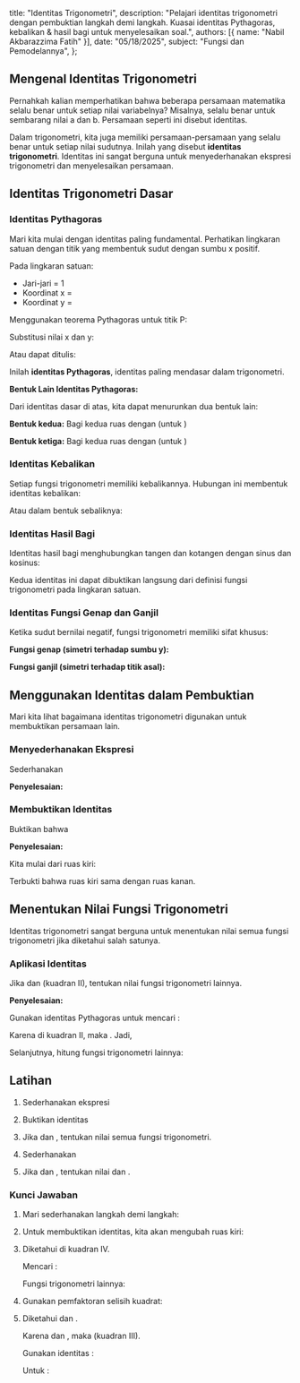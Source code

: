 
  title: "Identitas Trigonometri",
  description: "Pelajari identitas trigonometri dengan pembuktian langkah demi langkah. Kuasai identitas Pythagoras, kebalikan & hasil bagi untuk menyelesaikan soal.",
  authors: [{ name: "Nabil Akbarazzima Fatih" }],
  date: "05/18/2025",
  subject: "Fungsi dan Pemodelannya",
};

## Mengenal Identitas Trigonometri

Pernahkah kalian memperhatikan bahwa beberapa persamaan matematika selalu benar untuk setiap nilai variabelnya? Misalnya, <InlineMath math="(a + b)^2 = a^2 + 2ab + b^2" /> selalu benar untuk sembarang nilai a dan b. Persamaan seperti ini disebut identitas.

Dalam trigonometri, kita juga memiliki persamaan-persamaan yang selalu benar untuk setiap nilai sudutnya. Inilah yang disebut **identitas trigonometri**. Identitas ini sangat berguna untuk menyederhanakan ekspresi trigonometri dan menyelesaikan persamaan.

## Identitas Trigonometri Dasar

### Identitas Pythagoras

Mari kita mulai dengan identitas paling fundamental. Perhatikan lingkaran satuan dengan titik <InlineMath math="P(x, y)" /> yang membentuk sudut <InlineMath math="\theta" /> dengan sumbu x positif.

<UnitCircle
  title="Lingkaran Satuan dan Identitas Pythagoras"
  description="Perhatikan bagaimana koordinat titik P berubah saat sudut berubah. Koordinat ini adalah nilai cos θ dan sin θ."
  angle={45}
/>

Pada lingkaran satuan:

- Jari-jari = 1
- Koordinat x = <InlineMath math="\cos \theta" />
- Koordinat y = <InlineMath math="\sin \theta" />

Menggunakan teorema Pythagoras untuk titik P:

<BlockMath math="x^2 + y^2 = 1^2" />

Substitusi nilai x dan y:

<BlockMath math="(\cos \theta)^2 + (\sin \theta)^2 = 1" />

Atau dapat ditulis:

<BlockMath math="\sin^2 \theta + \cos^2 \theta = 1" />

Inilah **identitas Pythagoras**, identitas paling mendasar dalam trigonometri.

**Bentuk Lain Identitas Pythagoras:**

Dari identitas dasar di atas, kita dapat menurunkan dua bentuk lain:

**Bentuk kedua:** Bagi kedua ruas dengan <InlineMath math="\cos^2 \theta" /> (untuk <InlineMath math="\cos \theta \neq 0" />)

<div className="flex flex-col gap-4">
  <BlockMath math="\frac{\sin^2 \theta}{\cos^2 \theta} + \frac{\cos^2 \theta}{\cos^2 \theta} = \frac{1}{\cos^2 \theta}" />
  <BlockMath math="\tan^2 \theta + 1 = \sec^2 \theta" />
</div>

**Bentuk ketiga:** Bagi kedua ruas dengan <InlineMath math="\sin^2 \theta" /> (untuk <InlineMath math="\sin \theta \neq 0" />)

<div className="flex flex-col gap-4">
  <BlockMath math="\frac{\sin^2 \theta}{\sin^2 \theta} + \frac{\cos^2 \theta}{\sin^2 \theta} = \frac{1}{\sin^2 \theta}" />
  <BlockMath math="1 + \cot^2 \theta = \csc^2 \theta" />
</div>

### Identitas Kebalikan

Setiap fungsi trigonometri memiliki kebalikannya. Hubungan ini membentuk identitas kebalikan:

<div className="flex flex-col gap-4">
  <BlockMath math="\sin \theta = \frac{1}{\csc \theta}" />
  <BlockMath math="\cos \theta = \frac{1}{\sec \theta}" />
  <BlockMath math="\tan \theta = \frac{1}{\cot \theta}" />
</div>

Atau dalam bentuk sebaliknya:

<div className="flex flex-col gap-4">
  <BlockMath math="\csc \theta = \frac{1}{\sin \theta}" />
  <BlockMath math="\sec \theta = \frac{1}{\cos \theta}" />
  <BlockMath math="\cot \theta = \frac{1}{\tan \theta}" />
</div>

### Identitas Hasil Bagi

Identitas hasil bagi menghubungkan tangen dan kotangen dengan sinus dan kosinus:

<div className="flex flex-col gap-4">
  <BlockMath math="\tan \theta = \frac{\sin \theta}{\cos \theta}" />
  <BlockMath math="\cot \theta = \frac{\cos \theta}{\sin \theta}" />
  <Triangle
    title="Visualisasi Fungsi Trigonometri"
    description="Amati bagaimana perbandingan sisi-sisi segitiga memberikan nilai sin, cos, dan tan. Perhatikan juga bagaimana nilai-nilai ini berubah saat sudut berubah."
    angle={30}
    labels={{
      opposite: "Sisi Depan",
      adjacent: "Sisi Samping",
      hypotenuse: "Sisi Miring",
    }}
  />
</div>

Kedua identitas ini dapat dibuktikan langsung dari definisi fungsi trigonometri pada lingkaran satuan.

### Identitas Fungsi Genap dan Ganjil

Ketika sudut bernilai negatif, fungsi trigonometri memiliki sifat khusus:

**Fungsi genap (simetri terhadap sumbu y):**

<BlockMath math="\cos(-\theta) = \cos \theta" />

**Fungsi ganjil (simetri terhadap titik asal):**

<div className="flex flex-col gap-4">
  <BlockMath math="\sin(-\theta) = -\sin \theta" />
  <BlockMath math="\tan(-\theta) = -\tan \theta" />
  <UnitCircle
    title="Eksplorasi Sifat Genap dan Ganjil"
    description="Coba geser sudut ke nilai negatif dan positif. Perhatikan bagaimana nilai cos, sin, dan tan berubah untuk sudut yang berlawanan."
    angle={60}
  />
</div>

## Menggunakan Identitas dalam Pembuktian

Mari kita lihat bagaimana identitas trigonometri digunakan untuk membuktikan persamaan lain.

### Menyederhanakan Ekspresi

Sederhanakan <InlineMath math="\frac{\sin^2 \theta}{\cos \theta} + \cos \theta" />

**Penyelesaian:**

<div className="flex flex-col gap-4">
  <BlockMath math="\frac{\sin^2 \theta}{\cos \theta} + \cos \theta = \frac{\sin^2 \theta}{\cos \theta} + \frac{\cos^2 \theta}{\cos \theta}" />
  <BlockMath math="= \frac{\sin^2 \theta + \cos^2 \theta}{\cos \theta}" />
  <BlockMath math="= \frac{1}{\cos \theta} \quad \text{(menggunakan identitas Pythagoras)}" />
  <BlockMath math="= \sec \theta" />
</div>

### Membuktikan Identitas

Buktikan bahwa <InlineMath math="\frac{1 + \tan^2 \theta}{\sec \theta} = \sec \theta" />

**Penyelesaian:**

Kita mulai dari ruas kiri:

<div className="flex flex-col gap-4">
  <BlockMath math="\frac{1 + \tan^2 \theta}{\sec \theta} = \frac{\sec^2 \theta}{\sec \theta} \quad \text{(menggunakan } 1 + \tan^2 \theta = \sec^2 \theta \text{)}" />
  <BlockMath math="= \sec \theta" />
</div>

Terbukti bahwa ruas kiri sama dengan ruas kanan.

## Menentukan Nilai Fungsi Trigonometri

Identitas trigonometri sangat berguna untuk menentukan nilai semua fungsi trigonometri jika diketahui salah satunya.

### Aplikasi Identitas

Jika <InlineMath math="\sin \theta = \frac{3}{5}" /> dan <InlineMath math="90° < \theta < 180°" /> (kuadran II), tentukan nilai fungsi trigonometri lainnya.

**Penyelesaian:**

Gunakan identitas Pythagoras untuk mencari <InlineMath math="\cos \theta" />:

<div className="flex flex-col gap-4">
  <BlockMath math="\sin^2 \theta + \cos^2 \theta = 1" />
  <BlockMath math="\left(\frac{3}{5}\right)^2 + \cos^2 \theta = 1" />
  <BlockMath math="\frac{9}{25} + \cos^2 \theta = 1" />
  <BlockMath math="\cos^2 \theta = 1 - \frac{9}{25} = \frac{16}{25}" />
  <BlockMath math="\cos \theta = \pm \frac{4}{5}" />
</div>

Karena <InlineMath math="\theta" /> di kuadran II, maka <InlineMath math="\cos \theta < 0" />.
Jadi, <InlineMath math="\cos \theta = -\frac{4}{5}" />

Selanjutnya, hitung fungsi trigonometri lainnya:

<div className="flex flex-col gap-4">
  <BlockMath math="\tan \theta = \frac{\sin \theta}{\cos \theta} = \frac{3/5}{-4/5} = -\frac{3}{4}" />
  <BlockMath math="\csc \theta = \frac{1}{\sin \theta} = \frac{5}{3}" />
  <BlockMath math="\sec \theta = \frac{1}{\cos \theta} = -\frac{5}{4}" />
  <BlockMath math="\cot \theta = \frac{1}{\tan \theta} = -\frac{4}{3}" />
</div>

## Latihan

1. Sederhanakan ekspresi <InlineMath math="\frac{\tan \theta \cdot \cos \theta}{\sin \theta}" />

2. Buktikan identitas <InlineMath math="\frac{\sin \theta}{1 + \cos \theta} = \frac{1 - \cos \theta}{\sin \theta}" />

3. Jika <InlineMath math="\cos \theta = \frac{5}{13}" /> dan <InlineMath math="270° < \theta < 360°" />, tentukan nilai semua fungsi trigonometri.

4. Sederhanakan <InlineMath math="\sin^4 \theta - \cos^4 \theta" />

5. Jika <InlineMath math="\tan \theta = \frac{4}{3}" /> dan <InlineMath math="\sin \theta < 0" />, tentukan nilai <InlineMath math="\sin \theta" /> dan <InlineMath math="\cos \theta" />.

### Kunci Jawaban

1. Mari sederhanakan langkah demi langkah:

   <div className="flex flex-col gap-4">
     <BlockMath math="\frac{\tan \theta \cdot \cos \theta}{\sin \theta} = \frac{\frac{\sin \theta}{\cos \theta} \cdot \cos \theta}{\sin \theta}" />
     <BlockMath math="= \frac{\sin \theta}{\sin \theta} = 1" />
   </div>

2. Untuk membuktikan identitas, kita akan mengubah ruas kiri:

   <div className="flex flex-col gap-4">
     <BlockMath math="\frac{\sin \theta}{1 + \cos \theta} = \frac{\sin \theta}{1 + \cos \theta} \cdot \frac{1 - \cos \theta}{1 - \cos \theta}" />
     <BlockMath math="= \frac{\sin \theta (1 - \cos \theta)}{(1 + \cos \theta)(1 - \cos \theta)}" />
     <BlockMath math="= \frac{\sin \theta (1 - \cos \theta)}{1 - \cos^2 \theta}" />
     <BlockMath math="= \frac{\sin \theta (1 - \cos \theta)}{\sin^2 \theta}" />
     <BlockMath math="= \frac{1 - \cos \theta}{\sin \theta}" />
   </div>

3. Diketahui <InlineMath math="\cos \theta = \frac{5}{13}" /> di kuadran IV.

   Mencari <InlineMath math="\sin \theta" />:

   <div className="flex flex-col gap-4">
     <BlockMath math="\sin^2 \theta = 1 - \cos^2 \theta = 1 - \frac{25}{169} = \frac{144}{169}" />
     <BlockMath math="\sin \theta = -\frac{12}{13} \text{ (negatif di kuadran IV)}" />
   </div>

   Fungsi trigonometri lainnya:

   <div className="flex flex-col gap-4">
     <BlockMath math="\tan \theta = \frac{-12/13}{5/13} = -\frac{12}{5}" />
     <BlockMath math="\csc \theta = -\frac{13}{12}" />
     <BlockMath math="\sec \theta = \frac{13}{5}" />
     <BlockMath math="\cot \theta = -\frac{5}{12}" />
   </div>

4. Gunakan pemfaktoran selisih kuadrat:

   <div className="flex flex-col gap-4">
     <BlockMath math="\sin^4 \theta - \cos^4 \theta = (\sin^2 \theta)^2 - (\cos^2 \theta)^2" />
     <BlockMath math="= (\sin^2 \theta + \cos^2 \theta)(\sin^2 \theta - \cos^2 \theta)" />
     <BlockMath math="= 1 \cdot (\sin^2 \theta - \cos^2 \theta)" />
     <BlockMath math="= \sin^2 \theta - \cos^2 \theta" />
   </div>

5. Diketahui <InlineMath math="\tan \theta = \frac{4}{3}" /> dan <InlineMath math="\sin \theta < 0" />.

   Karena <InlineMath math="\tan \theta > 0" /> dan <InlineMath math="\sin \theta < 0" />, maka <InlineMath math="\cos \theta < 0" /> (kuadran III).

   Gunakan identitas <InlineMath math="1 + \tan^2 \theta = \sec^2 \theta" />:

   <div className="flex flex-col gap-4">
     <BlockMath math="1 + \frac{16}{9} = \sec^2 \theta" />
     <BlockMath math="\sec^2 \theta = \frac{25}{9}" />
     <BlockMath math="\sec \theta = -\frac{5}{3} \text{ (negatif di kuadran III)}" />
     <BlockMath math="\cos \theta = -\frac{3}{5}" />
   </div>

   Untuk <InlineMath math="\sin \theta" />:

   <div className="flex flex-col gap-4">
     <BlockMath math="\tan \theta = \frac{\sin \theta}{\cos \theta}" />
     <BlockMath math="\frac{4}{3} = \frac{\sin \theta}{-3/5}" />
     <BlockMath math="\sin \theta = \frac{4}{3} \cdot \left(-\frac{3}{5}\right) = -\frac{4}{5}" />
   </div>
